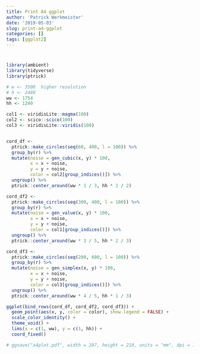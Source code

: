 ```yaml
---
title: Print A4 ggplot
author: 'Patrick Werkmeister'
date: '2019-05-03'
slug: print-a4-ggplot
categories: []
tags: [ggplot2]
---
```


# 

```r
library(ambient)
library(tidyverse)
library(ptrick)

# w <- 3508  higher resolution
# h <- 2480
ww <- 1754
hh <- 1240

col1 <- viridisLite::magma(100)
col2 <- scico::scico(100)
col3 <- viridisLite::viridis(100)


cord_df <- 
  ptrick::make_circles(seq(60, 400, l = 100)) %>% 
  group_by(r) %>% 
  mutate(noise = gen_cubic(x, y) * 100, 
         x = x + noise,
         y = y + noise, 
         color = col2[group_indices()]) %>% 
  ungroup() %>% 
  ptrick::center_around(ww * 1 / 3, hh * 1 / 2)

cord_df2 <- 
  ptrick::make_circles(seq(300, 400, l = 100)) %>% 
  group_by(r) %>% 
  mutate(noise = gen_value(x, y) * 100, 
         x = x + noise,
         y = y + noise, 
         color = col1[group_indices()]) %>% 
  ungroup() %>% 
  ptrick::center_around(ww * 3 / 5, hh * 2 / 3)

cord_df3 <- 
  ptrick::make_circles(seq(200, 600, l = 100)) %>% 
  group_by(r) %>% 
  mutate(noise = gen_simplex(x, y) * 100, 
         x = x + noise,
         y = y + noise, 
         color = col3[group_indices()]) %>% 
  ungroup() %>% 
  ptrick::center_around(ww * 4 / 5, hh * 1 / 3)

ggplot(bind_rows(cord_df, cord_df2, cord_df3)) + 
  geom_point(aes(x, y, color = color), show.legend = FALSE) + 
  scale_color_identity() +
  theme_void() + 
  lims(x = c(1, ww), y = c(1, hh)) +
  coord_fixed()

# ggsave("a4plot.pdf", width = 297, height = 210, units = "mm", dpi = 150)

```

